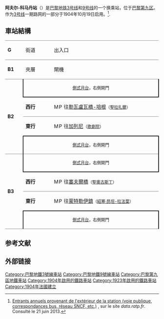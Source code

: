 {{Station Infobox
|Station Name = 阿夫尔-科马丹站
|Engname = Havre - Caumartin
|Linecolor1 = #8a780f
|Linecolor2 = #cec92b
|Linecolor3 = 
|Image = Havre - Caumartin - Ligne 9.jpg|thumb
|Caption = 9号线[[塞夫尔桥|塞夫尔桥]]站方向的月台
|Number = 
|Code = 0607
|Location = [[巴黎第九区|巴黎第九区]]
|Coord = {{coord|48|52|24|N|2|19|41|E}}
|Colour = 
|Type = 地下车站
|Line = [[Image:Paris_m_3_jms.svg|16x16px]][[Image:Paris_Metro_9.svg|16x16px]]
|Interchange = 
|Hall = 
|Open = 1904年10月19日
|Platform = 4个[[侧式站台|侧式站台]]
|Elevator for disabled = 
|Escalator = 
|Exit = 4
|Transport = 
|Openhours = 
|Time First = 
|Time Last = 
|Map = 
|Linename1 = 
|start1 = 
|pre1 = 
|next1 = 
|end1 = 
|Linename2 = 
|start2 = 
|pre2 = 
|next2 =  
|end2 = 
|Linename3 = 
|start3 = 
|pre3 = 
|next3 = 
|end3 = 
|Position_map = 
|x=
|y=
}}

'''阿夫尔-科马丹站'''（{{lang-fr|Havre - Coumartin}}）是[[巴黎地铁|巴黎地铁]][[巴黎地铁3号线|3号线]]和[[巴黎地铁9号线|9号线]]的一个换乘站，位于[[巴黎第九区|巴黎第九区]]。作为[[巴黎地铁3号线|3号线]]一期路网的一部分于1904年10月19日启用。<ref>{{fr}}[http://data.ratp.fr/fr/les-donnees/fiche-de-jeu-de-donnees/dataset/trafic-annuel-entrant-par-station-2011.html Entrants annuels provenant de l'extérieur de la station (voie publique, correspondances bus, réseau SNCF, etc.)] {{webarchive|url=https://web.archive.org/web/20140718193327/http://data.ratp.fr/fr/les-donnees/fiche-de-jeu-de-donnees/dataset/trafic-annuel-entrant-par-station-2011.html |date=2014-07-18 }}, sur le site ''data.ratp.fr''. Consulté le 21 juin 2013.</ref>.
== 車站結構 ==
{| border=0 cellspacing=0 cellpadding=3
|style="border-top:solid 1px gray;" width=50 valign=top|'''G'''
|style="border-top:solid 1px gray;" width=100 valign=top|街道
|style="border-top:solid 1px gray;" width=450 valign=top|出入口
|-
|style="border-top:solid 1px gray;" width=50 valign=top|'''B1'''
|style="border-top:solid 1px gray;" width=100 valign=top|夾層
|style="border-top:solid 1px gray;" width=450 valign=top|閘機
|-
|style="border-top:solid 1px gray;border-bottom:solid 1px gray;" width=50 rowspan=4 valign=top|'''B2'''
|style="border-top:solid 1px gray;border-right:solid 2px black;border-left:solid 2px black;border-bottom:solid 2px black;" colspan=2|<center><small>[[側式月台|側式月台]]，右側開門</small></center>
|-
|style="border-bottom:solid 1px gray;" width=100|'''西行'''
|style="border-bottom:solid 1px gray;" width=400|{{arrow|L}} [[File:Metro-M.svg|16x16px]][[File:Paris_m_3_jms.svg|16x16px]]往[[勒瓦盧瓦橋-培根站|勒瓦盧瓦橋-培根]]<small>（[[聖拉扎爾站_(巴黎地鐵)|聖拉扎爾]]）</small>
|-
|'''東行'''
|{{arrow|R}} [[File:Metro-M.svg|16x16px]][[File:Paris_m_3_jms.svg|16x16px]]往[[加列尼站|加列尼]]<small>（[[歌劇院站_(巴黎地鐵)|歌劇院]]）</small>
|-
|style="border-top:solid 2px black;border-right:solid 2px black;border-left:solid 2px black;border-bottom:solid 1px gray;" colspan=2|<center><small>[[側式月台|側式月台]]，右側開門</small></center>
|-
|style="border-bottom:solid 1px gray;" width=50 rowspan=4 valign=top|'''B3'''
|style="border-right:solid 2px black;border-left:solid 2px black;border-bottom:solid 2px black;" colspan=2|<center><small>[[側式月台|側式月台]]，右側開門</small></center>
|-
|style="border-bottom:solid 1px gray;" width=100|'''西行'''
|style="border-bottom:solid 1px gray;" width=400|{{arrow|L}} [[File:Metro-M.svg|16x16px]][[File:Paris_Metro_9.svg|16x16px]]往[[塞夫爾橋站|塞夫爾橋]]<small>（[[聖奧古斯丁站|聖奧古斯丁]]）</small>
|-
|'''東行'''
|{{arrow|R}} [[File:Metro-M.svg|16x16px]][[File:Paris_Metro_9.svg|16x16px]]往[[蒙特勒伊鎮站|蒙特勒伊鎮]]<small>（[[紹塞·昂坦-拉法葉站|紹塞·昂坦-拉法葉]]）</small>
|-
|style="border-top:solid 2px black;border-right:solid 2px black;border-left:solid 2px black;border-bottom:solid 1px gray;" colspan=2|<center><small>[[側式月台|側式月台]]，右側開門</small></center>
|}

== 参考文献 ==
{{RefList}}
== 外部链接 ==
{{巴黎地铁3号线}}
{{巴黎地鐵9號線}}

{{DEFAULTSORT:Havre - Coumartin}}
[[Category:巴黎地鐵3號線車站|Category:巴黎地鐵3號線車站]]
[[Category:巴黎地鐵9號線車站|Category:巴黎地鐵9號線車站]]
[[Category:巴黎第九區地鐵車站|Category:巴黎第九區地鐵車站]]
[[Category:1904年啟用的鐵路車站|Category:1904年啟用的鐵路車站]]
[[Category:1923年啟用的鐵路車站|Category:1923年啟用的鐵路車站]]
[[Category:1904年法國建立|Category:1904年法國建立]]